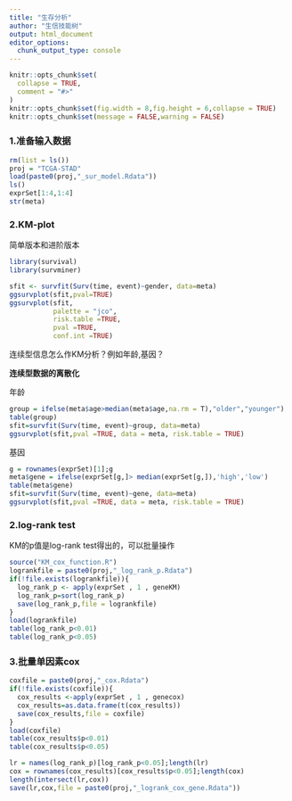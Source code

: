 ```yaml
---
title: "生存分析"
author: "生信技能树"
output: html_document
editor_options: 
  chunk_output_type: console
---
```


```r
knitr::opts_chunk$set(
  collapse = TRUE,
  comment = "#>"
)
knitr::opts_chunk$set(fig.width = 8,fig.height = 6,collapse = TRUE)
knitr::opts_chunk$set(message = FALSE,warning = FALSE)
```

### 1.准备输入数据

```r
rm(list = ls())
proj = "TCGA-STAD"
load(paste0(proj,"_sur_model.Rdata"))
ls()
exprSet[1:4,1:4]
str(meta)
```

### 2.KM-plot

简单版本和进阶版本

```r
library(survival)
library(survminer)

sfit <- survfit(Surv(time, event)~gender, data=meta)
ggsurvplot(sfit,pval=TRUE)
ggsurvplot(sfit,
           palette = "jco",
           risk.table =TRUE,
           pval =TRUE,
           conf.int =TRUE)
```

连续型信息怎么作KM分析？例如年龄,基因？

**连续型数据的离散化**

年龄

```r
group = ifelse(meta$age>median(meta$age,na.rm = T),"older","younger")
table(group)
sfit=survfit(Surv(time, event)~group, data=meta)
ggsurvplot(sfit,pval =TRUE, data = meta, risk.table = TRUE)
```

基因

```r
g = rownames(exprSet)[1];g
meta$gene = ifelse(exprSet[g,]> median(exprSet[g,]),'high','low')
table(meta$gene)
sfit=survfit(Surv(time, event)~gene, data=meta)
ggsurvplot(sfit,pval =TRUE, data = meta, risk.table = TRUE)
```

### 2.log-rank test

KM的p值是log-rank test得出的，可以批量操作

```r
source("KM_cox_function.R")
logrankfile = paste0(proj,"_log_rank_p.Rdata")
if(!file.exists(logrankfile)){
  log_rank_p <- apply(exprSet , 1 , geneKM)
  log_rank_p=sort(log_rank_p)
  save(log_rank_p,file = logrankfile)
}
load(logrankfile)
table(log_rank_p<0.01) 
table(log_rank_p<0.05) 
```

### 3.批量单因素cox

```r
coxfile = paste0(proj,"_cox.Rdata")
if(!file.exists(coxfile)){
  cox_results <-apply(exprSet , 1 , genecox)
  cox_results=as.data.frame(t(cox_results))
  save(cox_results,file = coxfile)
}
load(coxfile)
table(cox_results$p<0.01)
table(cox_results$p<0.05)

lr = names(log_rank_p)[log_rank_p<0.05];length(lr)
cox = rownames(cox_results)[cox_results$p<0.05];length(cox)
length(intersect(lr,cox))
save(lr,cox,file = paste0(proj,"_logrank_cox_gene.Rdata"))
```

